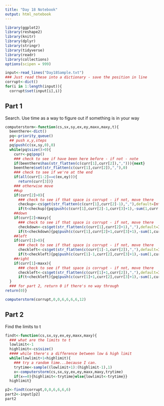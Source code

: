 ```yaml
---
title: "Day 18 Notebook"
output: html_notebook
---
```


```r
library(ggplot2)
library(reshape2)
library(knitr)
library(dplyr)
library(stringr)
library(tidyverse)
library(readr)
library(collections)
options(scipen = 999)
```

```r
input<-read_lines("Day18Sample.txt")
### Just read these into a dictionary - save the position in line
corrupt<-dict()
for(i in 1:length(input)){
  corrupt$set(input[i],i)}
```


## Part 1
Search. Use time as a way to figure out if something is in your way

```r
computerstorm<-function(cs,sx,sy,ex,ey,maxx,maxy,t){
  beenthere<-dict()
  pq<-priority_queue()
  ## push x,y,steps
  pq$push(c(sx,sy,0),0)
  while(pq$size()>0){
    curr<-pq$pop()
    ### check to see if have been here before - if not - note
    if(beenthere$has(str_flatten(c(curr[1],curr[2]),","))){next}
    beenthere$set(str_flatten(c(curr[1],curr[2]),","),0)
    ### check to see if we're at the end
    if(all(curr[1:2]==c(ex,ey))){
      return(curr[3])}
    ### otherwise move
    ##up
    if(curr[2]>0){
      ### check to see if that space is corrupt - if not, move there
      checkup<-cs$get(str_flatten(c(curr[1],curr[2]-1),","),default=Inf)
      if(t<checkup){pq$push(c(curr[1],curr[2]-1,curr[3]+1),-sum(1,curr[3],abs(c(ex,ey)-c(curr[1],curr[2]-1))))}}
    ##down
    if(curr[2]<maxy){
      ### check to see if that space is corrupt - if not, move there
      checkdown<-cs$get(str_flatten(c(curr[1],curr[2]+1),","),default=Inf)
      if(t<checkdown){pq$push(c(curr[1],curr[2]+1,curr[3]+1),-sum(1,curr[3],abs(c(ex,ey)-c(curr[1],curr[2]+1))))}}
    ##left
    if(curr[1]>0){
      ### check to see if that space is corrupt - if not, move there
      checkleft<-cs$get(str_flatten(c(curr[1]-1,curr[2]),","),default=Inf)
      if(t<checkleft){pq$push(c(curr[1]-1,curr[2],curr[3]+1),-sum(1,curr[3],abs(c(ex,ey)-c(curr[1]-1,curr[2]))))}}
    ##right
    if(curr[1]<maxx){
      ### check to see if that space is corrupt - if not, move there
      checkleft<-cs$get(str_flatten(c(curr[1]+1,curr[2]),","),default=Inf)
      if(t<checkleft){pq$push(c(curr[1]+1,curr[2],curr[3]+1),-sum(1,curr[3],abs(c(ex,ey)-c(curr[1]+1,curr[2]))))}}
  }
  ### for part 2, return 0 if there's no way through
return(0)}

```

```r
computerstorm(corrupt,0,0,6,6,6,6,12)
```

## Part 2

Find the limits to t
```r
findt<-function(cs,sx,sy,ex,ey,maxx,maxy){
  ### what are the limits to t
  lowlimit<-1
  highlimit<-cs$size()
  #### while there's a difference between low & high limit
  while(lowlimit+1<highlimit){
    ### try a random time...because I can.
    trytime<-sample((lowlimit+1):(highlimit-1),1)
    x<-computerstorm(cs,sx,sy,ex,ey,maxx,maxy,trytime)
    if(x==0){highlimit<-trytime}else{lowlimit<-trytime}}
  highlimit}
```


```r
p2<-findt(corrupt,0,0,6,6,6,6)
part2<-input[p2]
part2
```